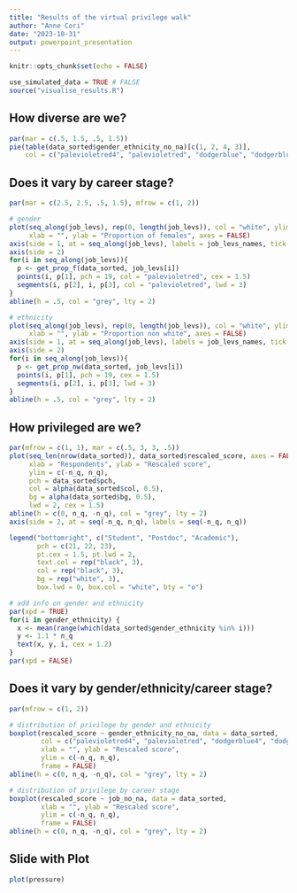 ```yaml
---
title: "Results of the virtual privilege walk"
author: "Anne Cori"
date: "2023-10-31"
output: powerpoint_presentation
---
```


```r
knitr::opts_chunk$set(echo = FALSE)
```

```r
use_simulated_data = TRUE # FALSE
source("visualise_results.R")
```

## How diverse are we?
```r
par(mar = c(.5, 1.5, .5, 1.5))
pie(table(data_sorted$gender_ethnicity_no_na)[c(1, 2, 4, 3)],
    col = c("palevioletred4", "palevioletred", "dodgerblue", "dodgerblue4"))
```

## Does it vary by career stage?
```r
par(mar = c(2.5, 2.5, .5, 1.5), mfrow = c(1, 2))

# gender
plot(seq_along(job_levs), rep(0, length(job_levs)), col = "white", ylim = c(0, 1),
     xlab = "", ylab = "Proportion of females", axes = FALSE)
axis(side = 1, at = seq_along(job_levs), labels = job_levs_names, tick = FALSE)
axis(side = 2)
for(i in seq_along(job_levs)){
  p <- get_prop_f(data_sorted, job_levs[i])
  points(i, p[1], pch = 19, col = "palevioletred", cex = 1.5)
  segments(i, p[2], i, p[3], col = "palevioletred", lwd = 3)
}
abline(h = .5, col = "grey", lty = 2)

# ethnicity
plot(seq_along(job_levs), rep(0, length(job_levs)), col = "white", ylim = c(0, 1),
     xlab = "", ylab = "Proportion non white", axes = FALSE)
axis(side = 1, at = seq_along(job_levs), labels = job_levs_names, tick = FALSE)
axis(side = 2)
for(i in seq_along(job_levs)){
  p <- get_prop_nw(data_sorted, job_levs[i])
  points(i, p[1], pch = 19, cex = 1.5)
  segments(i, p[2], i, p[3], lwd = 3)
}
abline(h = .5, col = "grey", lty = 2)
```

## How privileged are we?

```r
par(mfrow = c(1, 1), mar = c(.5, 3, 3, .5))
plot(seq_len(nrow(data_sorted)), data_sorted$rescaled_score, axes = FALSE,
     xlab = "Respondents", ylab = "Rescaled score",
     ylim = c(-n_q, n_q),
     pch = data_sorted$pch,
     col = alpha(data_sorted$col, 0.5),
     bg = alpha(data_sorted$bg, 0.5),
     lwd = 2, cex = 1.5)
abline(h = c(0, n_q, -n_q), col = "grey", lty = 2)
axis(side = 2, at = seq(-n_q, n_q), labels = seq(-n_q, n_q))

legend("bottomright", c("Student", "Postdoc", "Academic"),
       pch = c(21, 22, 23),
       pt.cex = 1.5, pt.lwd = 2,
       text.col = rep("black", 3),
       col = rep("black", 3),
       bg = rep("white", 3),
       box.lwd = 0, box.col = "white", bty = "o")

# add info on gender and ethnicity
par(xpd = TRUE)
for(i in gender_ethnicity) {
  x <- mean(range(which(data_sorted$gender_ethnicity %in% i)))
  y <- 1.1 * n_q
  text(x, y, i, cex = 1.2)
}
par(xpd = FALSE)
```

## Does it vary by gender/ethnicity/career stage?

```r
par(mfrow = c(1, 2))

# distribution of privilege by gender and ethnicity
boxplot(rescaled_score ~ gender_ethnicity_no_na, data = data_sorted,
        col = c("palevioletred4", "palevioletred", "dodgerblue4", "dodgerblue"),
        xlab = "", ylab = "Rescaled score",
        ylim = c(-n_q, n_q),
        frame = FALSE)
abline(h = c(0, n_q, -n_q), col = "grey", lty = 2)

# distribution of privilege by career stage
boxplot(rescaled_score ~ job_no_na, data = data_sorted,
        xlab = "", ylab = "Rescaled score",
        ylim = c(-n_q, n_q),
        frame = FALSE)
abline(h = c(0, n_q, -n_q), col = "grey", lty = 2)
```

## Slide with Plot

```r
plot(pressure)
```

